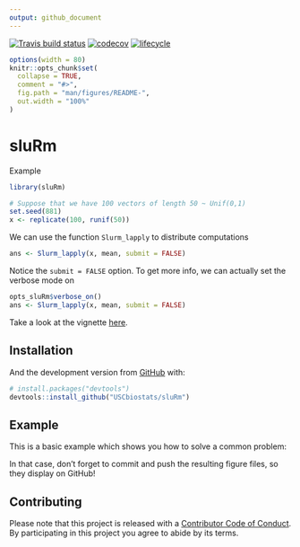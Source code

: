 ```yaml
---
output: github_document
---
```


[![Travis build status](https://travis-ci.org/USCbiostats/sluRm.svg?branch=master)](https://travis-ci.org/USCbiostats/sluRm)
[![codecov](https://codecov.io/gh/USCbiostats/sluRm/branch/master/graph/badge.svg)](https://codecov.io/gh/USCbiostats/sluRm)
[![lifecycle](https://img.shields.io/badge/lifecycle-experimental-orange.svg)](https://www.tidyverse.org/lifecycle/#experimental)

<!-- README.md is generated from README.Rmd. Please edit that file -->

```r
options(width = 80)
knitr::opts_chunk$set(
  collapse = TRUE,
  comment = "#>",
  fig.path = "man/figures/README-",
  out.width = "100%"
)
```


# sluRm

Example

```r
library(sluRm)

# Suppose that we have 100 vectors of length 50 ~ Unif(0,1)
set.seed(881)
x <- replicate(100, runif(50))
```

We can use the function `Slurm_lapply` to distribute computations

```r
ans <- Slurm_lapply(x, mean, submit = FALSE)
```

Notice the `submit = FALSE` option. To get more info, we can actually set the verbose mode on

```r
opts_sluRm$verbose_on()
ans <- Slurm_lapply(x, mean, submit = FALSE)
```


Take a look at the vignette [here](vignettes/getting-started.Rmd).

## Installation


And the development version from [GitHub](https://github.com/) with:

``` r
# install.packages("devtools")
devtools::install_github("USCbiostats/sluRm")
```
## Example

This is a basic example which shows you how to solve a common problem:

In that case, don't forget to commit and push the resulting figure files, so they display on GitHub!

## Contributing

Please note that this project is released with a [Contributor Code of Conduct](CODE_OF_CONDUCT.md).
By participating in this project you agree to abide by its terms.
